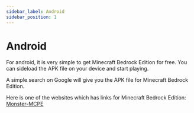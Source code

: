 ```yaml
---
sidebar_label: Android
sidebar_position: 1
---
```


# Android

For android, it is very simple to get Minecraft Bedrock Edition for free. You can sideload the APK file on your device and start playing. 

A simple search on Google will give you the APK file for Minecraft Bedrock Edition.

Here is one of the websites which has links for Minecraft Bedrock Edition: [Monster-MCPE](https://monster-mcpe.com/)
